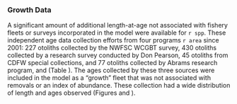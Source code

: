 ### Growth Data {#growth-data}

A significant amount of additional length-at-age not associated with fishery fleets or surveys incorporated in the model were available for `r spp`. These independent age data collection efforts from four programs `r area` since 2001: 227 otoliths collected by the NWFSC WCGBT survey, 430 otoliths collected by a research survey conducted by Don Pearson, 45 otoliths from CDFW special collections, and 77 otoliths collected by Abrams research program, and  (Table \ref{tab:growth-age-samps}). The ages collected by these three sources were included in the model as a "growth" fleet that was not associated with removals or an index of abundance. These collection had a wide distribution of length and ages observed (Figures \ref{fig:growth-len-dist} and \ref{fig:growth-age-dist}).
